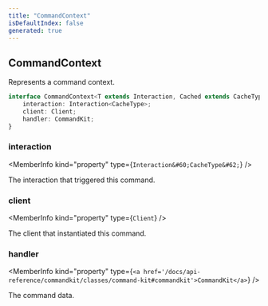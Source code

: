 ```yaml
---
title: "CommandContext"
isDefaultIndex: false
generated: true
---
```



<!-- This file was generated from the CommandKit source. Do not modify. Instead, re-run the "docgen" script -->


## CommandContext

<GenerationInfo sourceFile="packages/commandkit/src/types.ts" sourceLine="29" packageName="commandkit" />

Represents a command context.

```ts title="Signature"
interface CommandContext<T extends Interaction, Cached extends CacheType> {
    interaction: Interaction<CacheType>;
    client: Client;
    handler: CommandKit;
}
```

<div className="members-wrapper">

### interaction

<MemberInfo kind="property" type={`Interaction&#60;CacheType&#62;`}   />

The interaction that triggered this command.
### client

<MemberInfo kind="property" type={`Client`}   />

The client that instantiated this command.
### handler

<MemberInfo kind="property" type={`<a href='/docs/api-reference/commandkit/classes/command-kit#commandkit'>CommandKit</a>`}   />

The command data.


</div>
